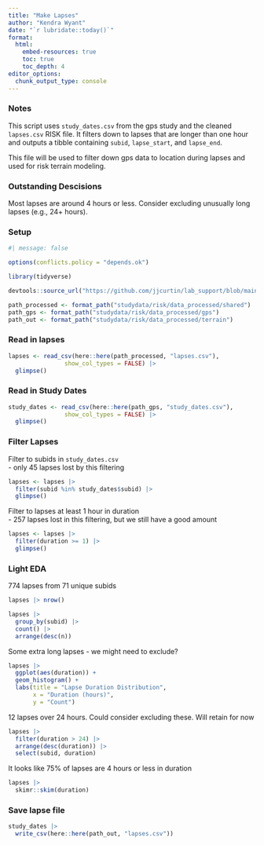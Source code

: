 ```yaml
---
title: "Make Lapses" 
author: "Kendra Wyant"
date: "`r lubridate::today()`"
format: 
  html: 
    embed-resources: true
    toc: true 
    toc_depth: 4
editor_options: 
  chunk_output_type: console
---   
```


### Notes

This script uses `study_dates.csv` from the gps study and the cleaned `lapses.csv` RISK file. It filters down to lapses that are longer than one hour and outputs a tibble containing `subid`, `lapse_start`, and `lapse_end`.    

This file will be used to filter down gps data to location during lapses and used for risk terrain modeling. 

### Outstanding Descisions

Most lapses are around 4 hours or less. Consider excluding unusually long lapses (e.g., 24+ hours).


### Setup

```r
#| message: false

options(conflicts.policy = "depends.ok")

library(tidyverse)

devtools::source_url("https://github.com/jjcurtin/lab_support/blob/main/format_path.R?raw=true")

path_processed <- format_path("studydata/risk/data_processed/shared")
path_gps <- format_path("studydata/risk/data_processed/gps")
path_out <- format_path("studydata/risk/data_processed/terrain")

```


### Read in lapses

```r
lapses <- read_csv(here::here(path_processed, "lapses.csv"),
                show_col_types = FALSE) |> 
  glimpse()
```

### Read in Study Dates

```r
study_dates <- read_csv(here::here(path_gps, "study_dates.csv"),
                show_col_types = FALSE) |> 
  glimpse()
```

### Filter Lapses

Filter to subids in `study_dates.csv`    
- only 45 lapses lost by this filtering
```r
lapses <- lapses |> 
  filter(subid %in% study_dates$subid) |> 
  glimpse()
```

Filter to lapses at least 1 hour in duration  
- 257 lapses lost in this filtering, but we still have a good amount
```r
lapses <- lapses |> 
  filter(duration >= 1) |> 
  glimpse()
```


### Light EDA

774 lapses from 71 unique subids
```r
lapses |> nrow()

lapses |> 
  group_by(subid) |> 
  count() |> 
  arrange(desc(n))
```

Some extra long lapses - we might need to exclude?
```r
lapses |> 
  ggplot(aes(duration)) +
  geom_histogram() +
  labs(title = "Lapse Duration Distribution",
       x = "Duration (hours)",
       y = "Count")
```

12 lapses over 24 hours. Could consider excluding these. Will retain for now
```r
lapses |> 
  filter(duration > 24) |> 
  arrange(desc(duration)) |> 
  select(subid, duration)
```

It looks like 75% of lapses are 4 hours or less in duration
```r
lapses |> 
  skimr::skim(duration)
```


### Save lapse file
```r
study_dates |> 
  write_csv(here::here(path_out, "lapses.csv"))
```
